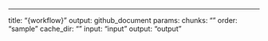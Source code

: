 ---
title: "{workflow}"
output: github_document
params:
  chunks: ""
  order: "sample"
  cache_dir: ""
  input: "input"
  output: "output"

